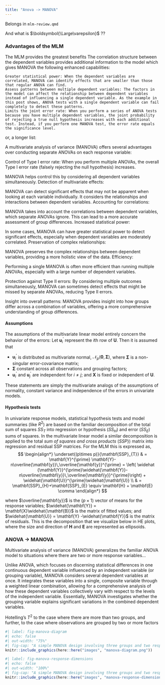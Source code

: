 ```yaml
---
title: "Anova -> MANOVA"
---
```


Belongs in `mlm-review.qmd`

And what is $\boldsymbol{\Large\varepsilon}$ ??

### Advantages of the MLM

The MLM provides the greatest benefits
The correlation structure between the dependent variables provides additional information to the model which gives MANOVA the following enhanced capabilities:


    Greater statistical power: When the dependent variables are correlated, MANOVA can identify effects that are smaller than those that regular ANOVA can find.
    Assess patterns between multiple dependent variables: The factors in the model can affect the relationship between dependent variables instead of influencing a single dependent variable. As the example in this post shows, ANOVA tests with a single dependent variable can fail completely to detect these patterns.
    Limits the joint error rate: When you perform a series of ANOVA tests because you have multiple dependent variables, the joint probability of rejecting a true null hypothesis increases with each additional test. Instead, if you perform one MANOVA test, the error rate equals the significance level.

or, a longer list:

A multivariate analysis of variance (MANOVA) offers several advantages over conducting separate ANOVAs on each response variable:

Control of Type I error rate:
When you perform multiple ANOVAs, the overall Type I error rate (falsely rejecting the null hypothesis) increases. 

MANOVA helps control this by considering all dependent variables simultaneously.
Detection of multivariate effects:

MANOVA can detect significant effects that may not be apparent when looking at each variable individually. It considers the relationships and interactions between dependent variables.
Accounting for correlations:

MANOVA takes into account the correlations between dependent variables, which separate ANOVAs ignore. This can lead to a more accurate assessment of group differences.
Increased statistical power:

In some cases, MANOVA can have greater statistical power to detect significant effects, especially when dependent variables are moderately correlated.
Preservation of complex relationships:

MANOVA preserves the complex relationships between dependent variables, providing a more holistic view of the data.
Efficiency:

Performing a single MANOVA is often more efficient than running multiple ANOVAs, especially with a large number of dependent variables.

Protection against Type II errors:
By considering multiple outcomes simultaneously, MANOVA can sometimes detect effects that might be missed by separate ANOVAs, reducing Type II errors.

Insight into overall patterns:
MANOVA provides insight into how groups differ across a combination of variables, offering a more comprehensive understanding of group differences.



#### Assumptions
The assumptions of the multivariate linear model entirely concern the behavior of the errors: 
Let $\mathbf{u}_{i}^{\prime}$ represent the $i$th row of $\mathbf{U}$. Then it is assumed that 

* $\mathbf{u}_{i}^{\prime}$ is distributed as multivariate normal, 
$\mathcal{N}_{p}(\mathbf{0},\boldsymbol{\Sigma})$, 
where $\mathbf{\Sigma}$ 
is a non-singular error-covariance matrix;
* $\mathbf{\Sigma}$ constant across all observations and grouping factors;
* $\mathbf{u}_{i}^{\prime}$ and $\mathbf{u}_{j}^{\prime}$ are independent for $i\neq j$; and $\mathbf{X}$ is fixed or independent of $\mathbf{U}$. 

These statements are simply the
multivariate analogs of the assumptions of normality, constant variance and independence
of the errors in univariate models.
<!--
We can write more compactly that vec$(\mathbf{E})\sim\mathbf{N}_{nm}(\mathbf{0},\mathbf{I}_{n}\otimes\boldsymbol{\Sigma})$. Here, vec$(\mathbf{E})$ ravels the error matrix row-wise
into a vector, $\mathbf{I}_{n}$ is the order-$n$ identity matrix, and $\otimes$ is the Kronecker-product operator.
-->

#### Hypothesis tests

In univariate response models, statistical hypothesis tests and model summaries
(like $R^2$) are based on the familiar decomposition of the total sum of squares $SS_T$ into regression or hypothesis ($SS_H$) and error ($SS_E$) sums of squares. 
In  the multivariate linear model a similar decomposition is applied to the total _sum of squares and cross products_ ($SSP$})
matrix into regression and residual SSP matrices. For the MLM this is expressed as,
$$
\begin{align*}
\underset{(p\times p)}{\mathbf{SSP}_{T}}  
   &  = \mathbf{Y}^{\prime} \mathbf{Y}-n\overline{\mathbf{y}}\,\overline{\mathbf{y}}^{\prime}
      = \left(  \widehat {\mathbf{Y}}^{\prime}\widehat{\mathbf{Y}}-n\overline{\mathbf{y}}\,\overline{\mathbf{y}}^{\prime}\right) 
      + \widehat{\mathbf{U}}^{\prime}\widehat{\mathbf{U}} \\
   &  = \mathbf{SSP}_{H}+\mathbf{SSP}_{E} \equiv \mathbf{H} + \mathbf{E} \comma
\end{align*}
$$

where
$\overline{\mathbf{y}}$ is the $(p\times 1)$ vector of means for the response variables; $\widehat{\mathbf{Y}} = \mathbf{X}\widehat{\mathbf{B}}$ is the matrix of fitted values; and $\widehat{\mathbf{U}} = \mathbf{Y} -\widehat{\mathbf{Y}}$ is the matrix of residuals.  This is the decomposition that we visualize below in HE plots,
where the size and direction of $\mathbf{H}$ and $\mathbf{E}$ are represented as ellipsoids.

### ANOVA -> MANOVA

Multivariate analysis of variance (MANOVA) generalizes the familiar ANOVA model to situations where there are two or more response variables...

 Unlike ANOVA, which focuses on discerning statistical differences in one continuous dependent variable influenced by an independent variable (or grouping variable), MANOVA considers several dependent variables at once. It integrates these variables into a single, composite variable through a weighted linear combination, allowing for a comprehensive analysis of how these dependent variables collectively vary with respect to the levels of the independent variable. Essentially, MANOVA investigates whether the grouping variable explains significant variations in the combined dependent variables.
 
Hotelling's $T^2$ to the case where there
are more than two groups, and further, to the case where observations are grouped by two or more
factors

```r
#| label: fig-manova-diagram
#| echo: false
#| out-width: "75%"
#| fig-cap: "A simple MANOVA design involving three groups and two response measures, $Y_1$ and $Y_2$"
knitr::include_graphics(here::here("images", "manova-diagram.png"))
```


```r
#| label: fig-manova-response-dimensions
#| echo: false
#| out-width: "100%"
#| fig-cap: "A simple MANOVA design involving three groups and two response measures, $Y_1$ and $Y_2$"
knitr::include_graphics(here::here("images", "manova-response-dimensions.png"))
```

